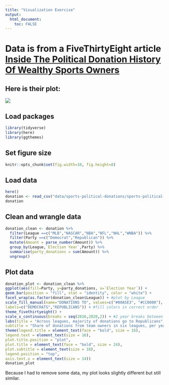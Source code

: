 ```yaml
---
title: "Visualization Exercise"
output:
  html_document:
    toc: FALSE
---
```


# Data is from a FiveThirtyEight article [Inside The Political Donation History Of Wealthy Sports Owners](https://fivethirtyeight.com/features/inside-the-political-donation-history-of-wealthy-sports-owners/)

## Here is their plot:

![](https://fivethirtyeight.com/wp-content/uploads/2020/10/espn.DONATIONS.1028-2-1.png?w=1150)

## Load packages

```r
library(tidyverse)
library(here)
library(ggthemes)
```

## Set figure size

```r
knitr::opts_chunk$set(fig.width=10, fig.height=8) 
```

## Load data

```r
here()
donation <- read_csv("data/sports-political-donations/sports-political-donations.csv")
donation
```

## Clean and wrangle data

```r
donation_clean <- donation %>% 
  filter(League ==c("MLB","NASCAR","NBA","NFL","NHL","WNBA")) %>%
  filter(Party ==c("Democrat","Republican")) %>% 
  mutate(Amount = parse_number(Amount)) %>% 
  group_by(League,`Election Year`,Party) %>% 
  summarise(party_donations = sum(Amount)) %>% 
  ungroup() 
```

## Plot data

```r
donation_plot <- donation_clean %>%
ggplot(aes(fill=Party, y=party_donations, x=`Election Year`)) +
geom_bar(position = "fill", stat = "identity", color = "white") +
facet_wrap(as.factor(donation_clean$League)) + #plot by League
scale_fill_manual(name="DONATIONS TO", values=c("#00A5E3", "#CC0000"), #looked up hexcodes on google
labels=c("DEMOCRATS","REPUBLICANS")) + #fill colors in correct order
theme_fivethirtyeight() +
scale_x_continuous(breaks = seq(2016,2020,2)) + #2 year breaks between 2016 & 2020
labs(title = "Across leagues, majority of donations go to Republicans",
subtitle = "Share of donations from team owners in six leagues, per year, league and party") +
theme(legend.title = element_text(face = "bold", size = 16),
legend.text = element_text(size = 16),
plot.title.position = "plot",
plot.title = element_text(face = "bold", size = 24),
plot.subtitle = element_text(size = 18),
legend.position = "top",
axis.text.x = element_text(size = 14))
donation_plot
```

Because I had to remove some data, my plot looks slightly different but still similar.
